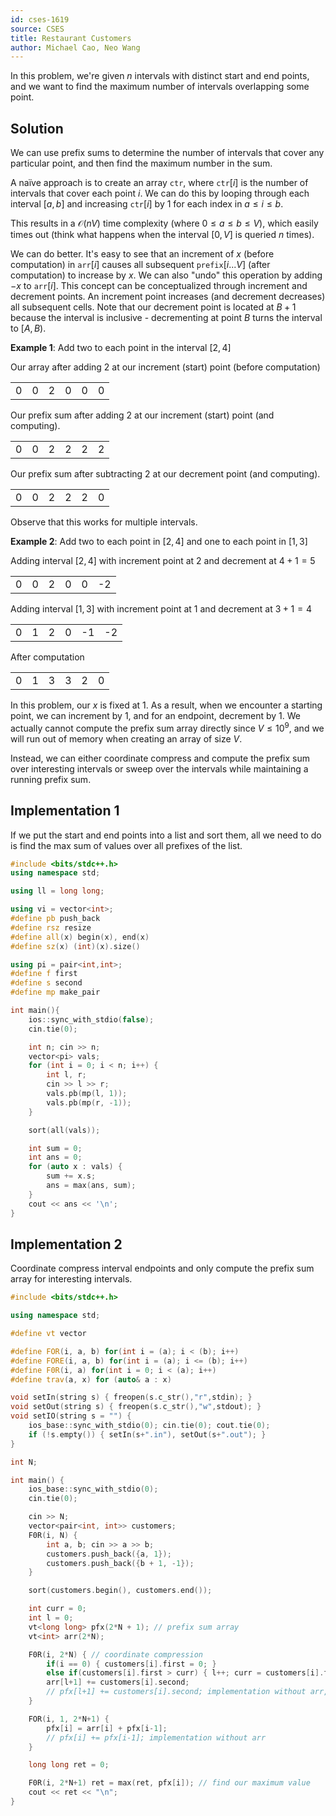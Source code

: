 ```yaml
---
id: cses-1619
source: CSES
title: Restaurant Customers
author: Michael Cao, Neo Wang
---
```


In this problem, we're given $n$ intervals with distinct start and end points, and we want to find the maximum number of intervals overlapping some point.

## Solution

We can use prefix sums to determine the number of intervals that cover any particular point, and then find the maximum number in the  sum.

A naïve approach is to create an array $\texttt{ctr}$, where $\texttt{ctr}[i]$ is the number of intervals that cover each point $i$. We can do this by looping through each interval $[a,b]$ and increasing $\texttt{ctr}[i]$ by $1$ for each index in $a \leq i \leq b$.

This results in a $\mathcal{O}(nV)$ time complexity (where $0 \leq a \leq b \leq V$), which easily times out (think what happens when the interval $[0, V]$ is queried $n$ times).

We can do better. It's easy to see that an increment of $x$ (before computation) in $\texttt{arr}[i]$ causes all subsequent $\texttt{prefix}[i...V]$ (after computation) to increase by $x$. We can also "undo" this operation by adding $-x$ to $\texttt{arr}[i]$. This concept can be conceptualized through increment and decrement points. An increment point increases (and decrement decreases) all subsequent cells. Note that our decrement point is located at $B+1$ because the interval is inclusive - decrementing at point $B$ turns the interval to $[A, B)$.

**Example 1**: Add two to each point in the interval $[2, 4]$

Our array after adding 2 at our increment (start) point (before computation)

<center>
    <table className='text-center'>
        <tr>
            <td>0</td>
            <td>0</td>
            <td className='bg-green-200 dark:bg-green-800'>2</td>
            <td>0</td>
            <td>0</td>
            <td>0</td>
        </tr>
    </table>
</center>

Our prefix sum after adding 2 at our increment (start) point (and computing).

<center>
    <table className='text-center'>
        <tr>
            <td>0</td>
            <td>0</td>
            <td className='bg-green-200 dark:bg-green-800'>2</td>
            <td>2</td>
            <td>2</td>
            <td>2</td>
        </tr>
    </table>
</center>

Our prefix sum after subtracting 2 at our decrement point (and computing).

<center>
    <table className='text-center'>
        <tr>
            <td>0</td>
            <td>0</td>
            <td>2</td>
            <td>2</td>
            <td>2</td>
            <td className='bg-red-200 dark:bg-red-800'>0</td>
        </tr>
    </table>
</center>

Observe that this works for multiple intervals.

**Example 2**: Add two to each point in $[2, 4]$ and one to each point in $[1, 3]$

Adding interval $[2, 4]$ with increment point at $2$ and decrement at $4+1=5$

<center>
    <table className='text-center'>
        <tr>
            <td>0</td>
            <td>0</td>
            <td className='bg-green-200 dark:bg-green-800'>2</td>
            <td>0</td>
            <td>0</td>
            <td className='bg-red-200 dark:bg-red-800'>-2</td>
        </tr>
    </table>
</center>

Adding interval $[1, 3]$ with increment point at $1$ and decrement at $3+1=4$

<center>
    <table className='text-center'>
        <tr>
            <td>0</td>
            <td className='bg-green-200 dark:bg-green-800'>1</td>
            <td>2</td>
            <td>0</td>
            <td>-1</td>
            <td className='bg-red-200 dark:bg-red-800'>-2</td>
        </tr>
    </table>
</center>

After computation

<center>
    <table className='text-center'>
        <tr>
            <td>0</td>
            <td>1</td>
            <td>3</td>
            <td>3</td>
            <td>2</td>
            <td>0</td>
        </tr>
    </table>
</center>

In this problem, our $x$ is fixed at $1$. As a result, when we encounter a starting point, we can increment by $1$, and for an endpoint, decrement by $1$. We actually cannot compute the prefix sum array directly since $V \leq 10^9$, and we will run out of memory when creating an array of size $V$.

Instead, we can either coordinate compress and compute the prefix sum over interesting intervals or sweep over the intervals while maintaining a running prefix sum.

## Implementation 1

If we put the start and end points into a list and sort them, all we need to do is find the max sum of values over all prefixes of the list.

```cpp
#include <bits/stdc++.h> 
using namespace std;

using ll = long long;

using vi = vector<int>;
#define pb push_back
#define rsz resize
#define all(x) begin(x), end(x)
#define sz(x) (int)(x).size()

using pi = pair<int,int>;
#define f first
#define s second
#define mp make_pair

int main(){
	ios::sync_with_stdio(false);
	cin.tie(0);

	int n; cin >> n;
	vector<pi> vals;
	for (int i = 0; i < n; i++) {
		int l, r; 
		cin >> l >> r;
		vals.pb(mp(l, 1));
		vals.pb(mp(r, -1));
	}

	sort(all(vals)); 

	int sum = 0;
	int ans = 0;
	for (auto x : vals) {
		sum += x.s;
		ans = max(ans, sum);
	}
	cout << ans << '\n';
}
```

## Implementation 2

Coordinate compress interval endpoints and only compute the prefix sum array for interesting intervals.

<LanguageSection>

<CPPSection>

```cpp
#include <bits/stdc++.h>

using namespace std;

#define vt vector

#define FOR(i, a, b) for(int i = (a); i < (b); i++)
#define FORE(i, a, b) for(int i = (a); i <= (b); i++)
#define F0R(i, a) for(int i = 0; i < (a); i++)
#define trav(a, x) for (auto& a : x)

void setIn(string s) { freopen(s.c_str(),"r",stdin); }
void setOut(string s) { freopen(s.c_str(),"w",stdout); }
void setIO(string s = "") {
	ios_base::sync_with_stdio(0); cin.tie(0); cout.tie(0);
	if (!s.empty()) { setIn(s+".in"), setOut(s+".out"); }
}

int N;

int main() {
	ios_base::sync_with_stdio(0);
	cin.tie(0);

	cin >> N;
	vector<pair<int, int>> customers;
	F0R(i, N) {
		int a, b; cin >> a >> b;
		customers.push_back({a, 1});
		customers.push_back({b + 1, -1});
	}

	sort(customers.begin(), customers.end());

	int curr = 0;
	int l = 0;
	vt<long long> pfx(2*N + 1); // prefix sum array
	vt<int> arr(2*N);

	F0R(i, 2*N) { // coordinate compression
		if(i == 0) { customers[i].first = 0; }
		else if(customers[i].first > curr) { l++; curr = customers[i].first; } // we move a pointer
		arr[l+1] += customers[i].second;
		// pfx[l+1] += customers[i].second; implementation without arr, merges all interval end and starts here
	}

	FOR(i, 1, 2*N+1) {
		pfx[i] = arr[i] + pfx[i-1];
		// pfx[i] += pfx[i-1]; implementation without arr
	}

	long long ret = 0;

	F0R(i, 2*N+1) ret = max(ret, pfx[i]); // find our maximum value
	cout << ret << "\n";
}
```

</CPPSection>

</LanguageSection>

